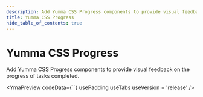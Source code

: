 ```yaml
---
description: Add Yumma CSS Progress components to provide visual feedback on the progress of tasks completed.
title: Yumma CSS Progress
hide_table_of_contents: true
---
```



# Yumma CSS Progress

Add Yumma CSS Progress components to provide visual feedback on the progress of tasks completed.

<YmaPreview
  codeData={``}
  usePadding
  useTabs
  useVersion = 'release'
/>